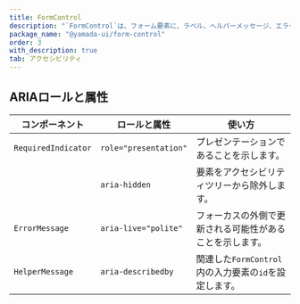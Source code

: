 ```yaml
---
title: FormControl
description: "`FormControl`は、フォーム要素に、ラベル、ヘルパーメッセージ、エラーメッセージなどをグループ化するために使用されるコンポーネントです。"
package_name: "@yamada-ui/form-control"
order: 3
with_description: true
tab: アクセシビリティ
---
```


## ARIAロールと属性

| コンポーネント      | ロールと属性          | 使い方                                                   |
| ------------------- | --------------------- | -------------------------------------------------------- |
| `RequiredIndicator` | `role="presentation"` | プレゼンテーションであることを示します。                 |
|                     | `aria-hidden`         | 要素をアクセシビリティツリーから除外します。             |
| `ErrorMessage`      | `aria-live="polite"`  | フォーカスの外側で更新される可能性があることを示します。 |
| `HelperMessage`     | `aria-describedby`    | 関連した`FormControl`内の入力要素の`id`を設定します。    |

